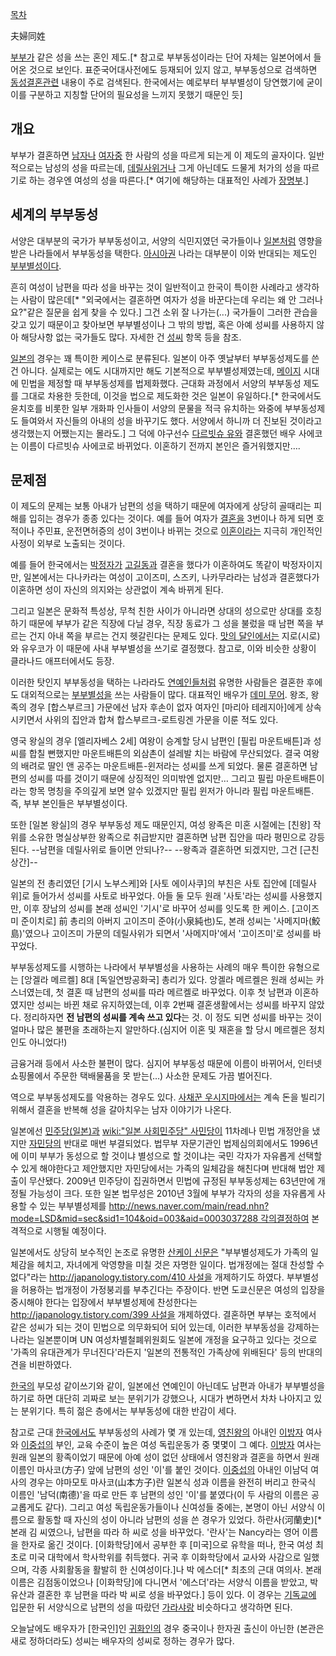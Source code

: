 [[목차]]

夫婦同姓

[[부부]]가 같은 성을 쓰는 혼인 제도.[* 참고로 부부동성이라는 단어 자체는 일본어에서 들어온 것으로 보인다. 표준국어대사전에도 등재되어 있지 않고, 부부동성으로 검색하면 [[동성결혼]]관련 내용이 주로 검색된다. 한국에서는 예로부터 부부별성이 당연했기에 굳이 이를 구분하고 지칭할 단어의 필요성을 느끼지 못했기 때문인 듯]

== 개요 ==
부부가 결혼하면 [[남자]]나 [[여자]]중 한 사람의 성을 따르게 되는게 이 제도의 골자이다. 일반적으로는 남성의 성을 따르는데, [[데릴사위]]거나 그게 아닌데도 드물게 처가의 성을 따르기로 하는 경우엔 여성의 성을 따른다.[* 여기에 해당하는 대표적인 사례가 [[장명부]].]

== 세계의 부부동성 ==
서양은 대부분의 국가가 부부동성이고, 서양의 식민지였던 국가들이나 [[일본]]처럼 영향을 받은 나라들에서 부부동성을 택한다. [[아시아]]권 나라는 대부분이 이와 반대되는 제도인 [[부부별성]]이다.

흔히 여성이 남편을 따라 성을 바꾸는 것이 일반적이고 한국이 특이한 사례라고 생각하는 사람이 많은데[* "외국에서는 결혼하면 여자가 성을 바꾼다는데 우리는 왜 안 그러나요?"같은 질문을 쉽게 찾을 수 있다.] 그건 소위 잘 나가는(...) 국가들이 그러한 관습을 갖고 있기 때문이고 찾아보면 부부별성이나 그 밖의 방법, 혹은 아예 성씨를 사용하지 않아 해당사항 없는 국가들도 많다. 자세한 건 [[성씨]] 항목 등을 참조.

[[일본]]의 경우는 꽤 특이한 케이스로 분류된다. 일본이 아주 옛날부터 부부동성제도를 쓴 건 아니다. 실제로는 에도 시대까지만 해도 기본적으로 부부별성제였는데, [[메이지]] 시대에 민법을 제정할 때 부부동성제를 법제화했다. 근대화 과정에서 서양의 부부동성 제도를 그대로 차용한 듯한데, 이것을 법으로 제도화한 것은 일본이 유일하다.[* 한국에서도 윤치호를 비롯한 일부 개화파 인사들이 서양의 문물을 적극 유치하는 와중에 부부동성제도 들여와서 자신들의 아내의 성을 바꾸기도 했다. 서양에서 하니까 더 진보된 것이라고 생각했는지 어쨌는지는 몰라도.] 그 덕에 야구선수 [[다르빗슈 유]]와 결혼했던 배우 사에코는 이름이 다르빗슈 사에코로 바뀌었다. 이혼하기 전까지 본인은 즐거워했지만….

== 문제점 ==
이 제도의 문제는 보통 아내가 남편의 성을 택하기 때문에 여자에게 상당히 골때리는 피해를 입히는 경우가 종종 있다는 것이다. 예를 들어 여자가 [[결혼]]을 3번이나 하게 되면 호적이나 주민표, 운전면허증의 성이 3번이나 바뀌는 것으로 [[이혼]]이라는 지극히 개인적인 사정이 외부로 노출되는 것이다. 

예를 들어 한국에서는 [[박정자]]가 [[고길동]]과 결혼을 했다가 이혼하여도 똑같이 박정자이지만, 일본에서는 다나카라는 여성이 고이즈미, 스즈키, 나카무라라는 남성과 결혼했다가 이혼하면 성이 자신의 의지와는 상관없이 계속 바뀌게 된다.

그리고 일본은 문화적 특성상, 무척 친한 사이가 아니라면 상대의 성으로만 상대를 호칭하기 때문에 부부가 같은 직장에 다닐 경우, 직장 동료가 그 성을 불렀을 때 남편 쪽을 부르는 건지 아내 쪽을 부르는 건지 헷갈린다는 문제도 있다. [[맛의 달인]]에서는 지로(시로)와 유우코가 이 때문에 사내 부부별성을 쓰기로 결정했다. 참고로, 이와 비슷한 상황이 클라나드 애프터에서도 등장.

이러한 탓인지 부부동성을 택하는 나라라도 [[연예인]]들처럼 유명한 사람들은 결혼한 후에도 대외적으로는 [[부부별성]]을 쓰는 사람들이 많다. 대표적인 배우가 [[데미 무어]]. 왕조, 왕족의 경우 [합스부르크] 가문에선 남자 후손이 없자 여자인 [마리아 테레지아]에게 상속시키면서 사위의 집안과 합쳐 합스부르크-로트링겐 가문을 이룬 적도 있다. 

영국 왕실의 경우 [엘리자베스 2세] 여왕이 승계할 당시 남편인 [필립 마운트배튼]과 성씨를 합칠 뻔했지만 마운트배튼의 외삼촌이 설레발 치는 바람에 무산되었다. 결국 여왕의 배려로 딸인 앤 공주는 마운트배튼-윈저라는 성씨를 쓰게 되었다. 물론 결혼하면 남편의 성씨를 따를 것이기 때문에 상징적인 의미밖엔 없지만… 그리고 필립 마운트배튼이라는 항목 명칭을 주의깊게 보면 알수 있겠지만 필립 윈저가 아니라 필립 마운트배튼. 즉, 부부 본인들은 부부별성이다.

또한 [일본 왕실]의 경우 부부동성 제도 때문인지, 여성 왕족은 미혼 시절에는 [친왕] 작위를 소유한 명실상부한 왕족으로 취급받지만 결혼하면 남편 집안을 따라 평민으로 강등된다. --남편을 데릴사위로 들이면 안되나?-- --왕족과 결혼하면 되겠지만, 그건 [근친상간]--

일본의 전 총리였던 [기시 노부스케]와 [사토 에이사쿠]의 부친은 사토 집안에 [데릴사위]로 들어가서 성씨를 사토로 바꾸었다. 아들 둘 모두 원래 '사토'라는 성씨를 사용했지만, 이후 장남의 성씨를 본래 성씨인 '기시'로 바꾸어 성씨를 잇도록 한 케이스. [고이즈미 준이치로] 前 총리의 아버지 고이즈미 준야(小泉純也)도, 본래 성씨는 '사메지마(鮫島)'였으나 고이즈미 가문의 데릴사위가 되면서 '사메지마'에서 '고이즈미'로 성씨를 바꾸었다.

부부동성제도를 시행하는 나라에서 부부별성을 사용하는 사례의 매우 특이한 유형으로는 [앙겔라 메르켈] 8대 [독일연방공화국] 총리가 있다. 앙겔라 메르켈은 원래 성씨는 카스너였는데, 첫 결혼 때 남편의 성씨를 따라 메르켈로 바꾸었다. 이후 첫 남편과 이혼하였지만 성씨는 바뀐 채로 유지하였는데, 이후 2번째 결혼생활에서는 성씨를 바꾸지 않았다. 정리하자면 '''전 남편의 성씨를 계속 쓰고 있다'''는 것. 이 정도 되면 성씨를 바꾸는 것이 얼마나 많은 불편을 초래하는지 알만하다.(심지어 이혼 및 재혼을 할 당시 메르켈은 정치인도 아니었다!)

금융거래 등에서 사소한 불편이 많다. 심지어 부부동성 때문에 이름이 바뀌어서, 인터넷 쇼핑몰에서 주문한 택배물품을 못 받는(…) 사소한 문제도 가끔 벌어진다.

역으로 부부동성제도를 악용하는 경우도 있다. [[사채꾼 우시지마]]에서는 계속 돈을 빌리기 위해서 결혼을 반복해 성을 갈아치우는 남자 이야기가 나온다.

일본에선 [[민주당(일본)]]과 [[wiki:"일본 사회민주당" 사민당]]이 11차례나 민법 개정안을 냈지만 [[자민당]]의 반대로 매번 부결되었다. 법무부 자문기관인 법제심의회에서도 1996년에 이미 부부가 동성으로 할 것이냐 별성으로 할 것이냐는 국민 각자가 자유롭게 선택할 수 있게 해야한다고 제안했지만 자민당에서는 가족의 일체감을 해친다며 반대해 법안 제출이 무산됐다. 2009년 민주당이 집권하면서 민법에 규정된 부부동성제는 63년만에 개정될 가능성이 크다. 또한 일본 법무성은 2010년 3월에 부부가 각자의 성을 자유롭게 사용할 수 있는 부부별성제를 [[http://news.naver.com/main/read.nhn?mode=LSD&mid=sec&sid1=104&oid=003&aid=0003037288 각의결정]]하여 본격적으로 시행될 예정이다.

일본에서도 상당히 보수적인 논조로 유명한 [[산케이 신문]]은 "부부별성제도가 가족의 일체감을 헤치고, 자녀에게 악영향을 미칠 것은 자명한 일이다. 법개정에는 절대 찬성할 수 없다"라는 [[http://japanology.tistory.com/410 사설]]을 개제하기도 하였다. 부부별성을 허용하는 법개정이 가정붕괴를 부추긴다는 주장이다. 반면 도쿄신문은 여성의 입장을 중시해야 한다는 입장에서 부부별성제에 찬성한다는 [[http://japanology.tistory.com/399 사설]]을 개제하였다. 결혼하면 부부는 호적에서 같은 성씨가 되는 것이 민법으로 의무화되어 되어 있는데, 이러한 부부동성을 강제하는 나라는 일본뿐이며 UN 여성차별철폐위원회도 일본에 개정을 요구하고 있다는 것으로 '가족의 유대관계가 무너진다'라든지 '일본의 전통적인 가족상에 위배된다' 등의 반대의견을 비판하였다.

[[한국]]의 부모성 같이쓰기와 같이, 일본에선 연예인이 아닌데도 남편과 아내가 부부별성을 하기로 하면 대단히 괴짜로 보는 분위기가 강했으나, 시대가 변하면서 차차 나아지고 있는 분위기다. 특히 젊은 층에서는 부부동성에 대한 반감이 세다.

참고로 근대 [[한국]]에서도 부부동성의 사례가 몇 개 있는데, [[영친왕]]의 아내인 [[이방자]] 여사와 [[이중섭]]의 부인, 교육 수준이 높은 여성 독립운동가 중 몇몇이 그 예다. [[이방자]] 여사는 원래 일본의 황족이었기 때문에 아예 성이 없던 상태에서 영친왕과 결혼을 하면서 원래 이름인 마사코(方子) 앞에 남편의 성인 '이'를 붙인 것이다. [[이중섭]]의 아내인 이남덕 여사의 경우는 야마모토 마사코(山本方子)란 일본식 성과 이름을 완전히 버리고 한국식 이름인 '남덕(南德)'을 따로 만든 후 남편의 성인 '이'를 붙였다(이 두 사람의 이름은 공교롭게도 같다). 그리고 여성 독립운동가들이나 신여성들 중에는, 본명이 아닌 서양식 이름으로 활동할 때 자신의 성이 아니라 남편의 성을 쓴 경우가 있었다. 하란사(河蘭史)[* 본래 김 씨였으나, 남편을 따라 하 씨로 성을 바꾸었다. '란사'는 Nancy라는 영어 이름을 한자로 옮긴 것이다. [이화학당]에서 공부한 후 [미국]으로 유학을 떠나, 한국 여성 최초로 미국 대학에서 학사학위를 취득했다. 귀국 후 이화학당에서 교사와 사감으로 일했으며, 각종 사회활동을 활발히 한 신여성이다.]나 박 에스더[* 최초의 근대 여의사. 본래 이름은 김점동이었으나 [이화학당]에 다니면서 '에스더'라는 서양식 이름을 받았고, 박유산과 결혼한 후 남편을 따라 박 씨로 성을 바꾸었다.] 등이 있다. 이 경우는 [[기독교]]에 입문한 뒤 서양식으로 남편의 성을 따랐던 [[가라샤]]랑 비슷하다고 생각하면 된다.

오늘날에도 배우자가 [한국인]인 [[귀화]]인의 경우 중국이나 한자권 출신이 아닌한 (본관은 새로 정하더라도) 성씨는 배우자의 성씨로 정하는 경우가 많다. 

